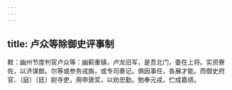 ```yaml
---
---
---
```

title: 卢众等除御史评事制
---



敕：幽州节度判官卢众等：幽蓟重镇，卢龙旧军，是吾北门，委在上将。实资寮佐，以济谋猷。尔等或参务戎旃，或专司奏记。俱因事任，各展才能。而御史府官、（庭）〔廷〕尉寺吏，用申褒奖，以劝忠勤。勉奉元戎，伫成嘉绩。